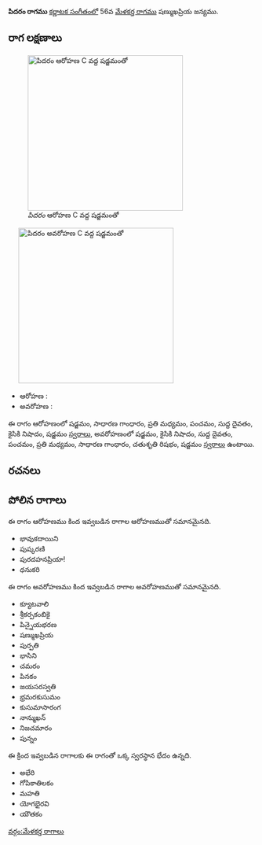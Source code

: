 {{Infobox ragam
	| name          	= పిదరం
	| synonym	    	= 
	| mela          	= 
	| chakra        	= 
	| janaka        	= 
	| type          	= షడవ-సంపూర్ణ
	| arohanam      	= {{svaraC|S|G2|M2|P|D1|N2|S'}} 
	| avarohanam    	= {{svaraC|S'|N2|D1|P|M2|G2|R2|S}}
	| jeeva         	=
	| chhaya        	=
	| nyasa         	=
	| vishesha      	= 
	| equivalent  		= 
}}
{{కర్ణాటక సంగీత రాగాలు}}
'''పిదరం రాగము''' [[కర్ణాటక సంగీతం]]లో 56వ [[మేళకర్త రాగము]] షణ్ముఖప్రియ జన్యము. 


==రాగ లక్షణాలు==
[[Image:pidaram_ar_kb2wiki.png|thumb|right|316px|''పిదరం'' ఆరోహణ C వద్ద షడ్జమంతో]]
	[[Image:pidaram_av_kb2wiki.png|thumb|right|316px|''పిదరం'' అవరోహణ C వద్ద షడ్జమంతో]]

* ఆరోహణ : {{svaraC|S|G2|M2|P|D1|N2|S'}} 
* అవరోహణ : {{svaraC|S'|N2|D1|P|M2|G2|R2|S}}

ఈ రాగం ఆరోహణంలో షడ్జమం, సాధారణ  గాంధారం, ప్రతి మధ్యమం, పంచమం, సుద్ద దైవతం, కైసికి నిషాదం, షడ్జమం [[స్వరాలు]], అవరోహణంలో షడ్జమం, కైసికి నిషాదం, సుద్ద దైవతం, పంచమం, ప్రతి మధ్యమం, సాధారణ  గాంధారం, చతుశృతి రిషభం, షడ్జమం [[స్వరాలు]] ఉంటాయి.

==రచనలు==



==పోలిన రాగాలు==
ఈ రాగం ఆరోహణము కింద ఇవ్వబడిన రాగాల ఆరోహణముతో సమానమైనది.
* భావుకదాయిని
* పుష్కరణి
* పురదహనప్రియా!
* ధనుకరి

ఈ రాగం అవరోహణము కింద ఇవ్వబడిన రాగాల అవరోహణముతో సమానమైనది.
* క్యూటవాలి
* శ్రీకర్పకంబికై
* పిన్నైయభరణ
* షణ్ముఖప్రియ
* పుర్పతి
* భాసిని
* చమరం
* పినకం
* జయసరస్వతి
* భ్రమరకుసుమం
* కుసుమాసారంగ
*  నాన్ముఖన్
* నిజచమారం
* పున్నం

ఈ క్రింద ఇవ్వబడిన రాగాలకు ఈ రాగంతో ఒక్క స్వరస్థాన భేదం ఉన్నది.
* అభేరి
* గోపికాతిలకం
* మహతి
* యోగభైరవి
* యౌతకం



[[వర్గం:మేళకర్త రాగాలు]]